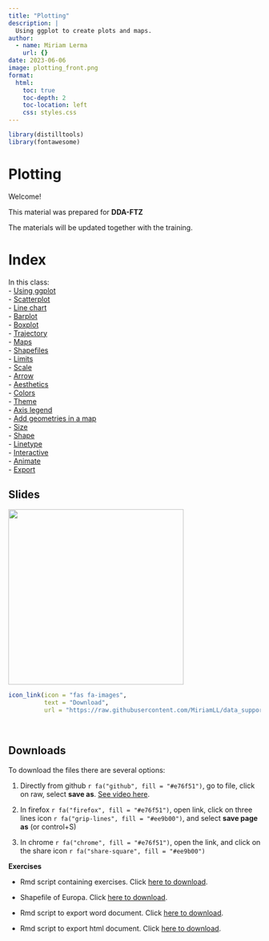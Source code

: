 ```yaml
---
title: "Plotting"
description: |
  Using ggplot to create plots and maps.
author:
  - name: Miriam Lerma
    url: {}
date: 2023-06-06
image: plotting_front.png
format:
  html:
    toc: true
    toc-depth: 2
    toc-location: left
    css: styles.css
---
```


```r
library(distilltools)
library(fontawesome)
```

# Plotting

Welcome!

This material was prepared for **DDA-FTZ**

The materials will be updated together with the training.

# Index

In this class:<br> - [Using ggplot](https://miriamll.github.io/teaching_R/Plotting_0606.html#11)<br> - [Scatterplot](https://miriamll.github.io/teaching_R/Plotting_0606.html#27)<br> - [Line chart](https://miriamll.github.io/teaching_R/Plotting_0606.html#28)<br> - [Barplot](https://miriamll.github.io/teaching_R/Plotting_0606.html#29)<br> - [Boxplot](https://miriamll.github.io/teaching_R/Plotting_0606.html#31)<br> - [Trajectory](https://miriamll.github.io/teaching_R/Plotting_0606.html#33)<br> - [Maps](https://miriamll.github.io/teaching_R/Plotting_0606.html#36)<br> - [Shapefiles](https://miriamll.github.io/teaching_R/Plotting_0606.html#42)<br> - [Limits](https://miriamll.github.io/teaching_R/Plotting_0606.html#46)<br> - [Scale](https://miriamll.github.io/teaching_R/Plotting_0606.html#47)<br> - [Arrow](https://miriamll.github.io/teaching_R/Plotting_0606.html#48)<br> - [Aesthetics](https://miriamll.github.io/teaching_R/Plotting_0606.html#55)<br> - [Colors](https://miriamll.github.io/teaching_R/Plotting_0606.html#58)<br> - [Theme](https://miriamll.github.io/teaching_R/Plotting_0606.html#63)<br> - [Axis legend](https://miriamll.github.io/teaching_R/Plotting_0606.html#68)<br> - [Add geometries in a map](https://miriamll.github.io/teaching_R/Plotting_0606.html#72)<br> - [Size](https://miriamll.github.io/teaching_R/Plotting_0606.html#80)<br> - [Shape](https://miriamll.github.io/teaching_R/Plotting_0606.html#81)<br> - [Linetype](https://miriamll.github.io/teaching_R/Plotting_0606.html#83)<br> - [Interactive](https://miriamll.github.io/teaching_R/Plotting_0606.html#86)<br> - [Animate](https://miriamll.github.io/teaching_R/Plotting_0606.html#88)<br> - [Export](https://miriamll.github.io/teaching_R/Plotting_0606.html#89)<br>

## Slides

<html>

<body><left> <a href="https://miriamll.github.io/teaching_R/Plotting_0606.html#1"><img src="https://github.com/MiriamLL/miriamlerma_/blob/main/_teaching/2023-06-06-plotting/plotting_front.png?raw=true" style="width:350px"/></a> </left></body>

</html>

```r
icon_link(icon = "fas fa-images",
          text = "Download",
          url = "https://raw.githubusercontent.com/MiriamLL/data_supporting_webpage/main/Teaching/Plotting.pdf")
```

<br>

## Downloads

To download the files there are several options:

1.  Directly from github `r fa("github", fill = "#e76f51")`, go to file, click on raw, select **save as**. [See video here](https://www.gitkraken.com/learn/git/github-download#how-to-download-a-csv-from-github).

2.  In firefox `r fa("firefox", fill = "#e76f51")`, open link, click on three lines icon `r fa("grip-lines", fill = "#ee9b00")`, and select **save page as** (or control+S)

3.  In chrome `r fa("chrome", fill = "#e76f51")`, open the link, and click on the share icon `r fa("share-square", fill = "#ee9b00")`

**Exercises**

-   Rmd script containing exercises. Click [here to download](https://github.com/MiriamLL/teaching_R/blob/master/03ExercisesPlotting.Rmd).

-   Shapefile of Europa. Click [here to download](https://github.com/MiriamLL/teaching_R/blob/master/Downloads/Europe.shp).

-   Rmd script to export word document. Click [here to download](https://github.com/MiriamLL/teaching_R/blob/master/04PlotWord.Rmd).

-   Rmd script to export html document. Click [here to download](https://github.com/MiriamLL/teaching_R/blob/master/05PlotInteractive.Rmd).
